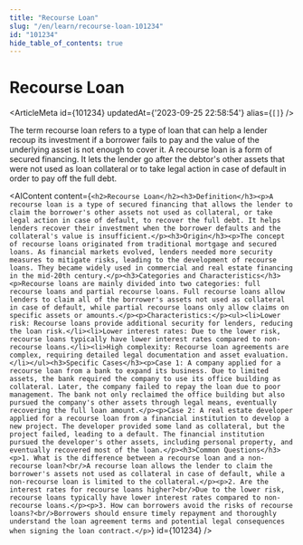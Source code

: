 ```yaml
---
title: "Recourse Loan"
slug: "/en/learn/recourse-loan-101234"
id: "101234"
hide_table_of_contents: true
---
```



# Recourse Loan

<ArticleMeta id={101234} updatedAt={'2023-09-25 22:58:54'} alias={`[]`} />
<div className='border-solid border-b border-t-0 my-4 border-[var(--ifm-color-gray-300)]' />

The term recourse loan refers to a type of loan that can help a lender recoup its investment if a borrower fails to pay and the value of the underlying asset is not enough to cover it. A recourse loan is a form of secured financing. It lets the lender go after the debtor's other assets that were not used as loan collateral or to take legal action in case of default in order to pay off the full debt.

<AIContent content={`<h2>Recourse Loan</h2><h3>Definition</h3><p>A recourse loan is a type of secured financing that allows the lender to claim the borrower's other assets not used as collateral, or take legal action in case of default, to recover the full debt. It helps lenders recover their investment when the borrower defaults and the collateral's value is insufficient.</p><h3>Origin</h3><p>The concept of recourse loans originated from traditional mortgage and secured loans. As financial markets evolved, lenders needed more security measures to mitigate risks, leading to the development of recourse loans. They became widely used in commercial and real estate financing in the mid-20th century.</p><h3>Categories and Characteristics</h3><p>Recourse loans are mainly divided into two categories: full recourse loans and partial recourse loans. Full recourse loans allow lenders to claim all of the borrower's assets not used as collateral in case of default, while partial recourse loans only allow claims on specific assets or amounts.</p><p>Characteristics:</p><ul><li>Lower risk: Recourse loans provide additional security for lenders, reducing the loan risk.</li><li>Lower interest rates: Due to the lower risk, recourse loans typically have lower interest rates compared to non-recourse loans.</li><li>High complexity: Recourse loan agreements are complex, requiring detailed legal documentation and asset evaluation.</li></ul><h3>Specific Cases</h3><p>Case 1: A company applied for a recourse loan from a bank to expand its business. Due to limited assets, the bank required the company to use its office building as collateral. Later, the company failed to repay the loan due to poor management. The bank not only reclaimed the office building but also pursued the company's other assets through legal means, eventually recovering the full loan amount.</p><p>Case 2: A real estate developer applied for a recourse loan from a financial institution to develop a new project. The developer provided some land as collateral, but the project failed, leading to a default. The financial institution pursued the developer's other assets, including personal property, and eventually recovered most of the loan.</p><h3>Common Questions</h3><p>1. What is the difference between a recourse loan and a non-recourse loan?<br/>A recourse loan allows the lender to claim the borrower's assets not used as collateral in case of default, while a non-recourse loan is limited to the collateral.</p><p>2. Are the interest rates for recourse loans higher?<br/>Due to the lower risk, recourse loans typically have lower interest rates compared to non-recourse loans.</p><p>3. How can borrowers avoid the risks of recourse loans?<br/>Borrowers should ensure timely repayment and thoroughly understand the loan agreement terms and potential legal consequences when signing the loan contract.</p>`} id={101234} />
